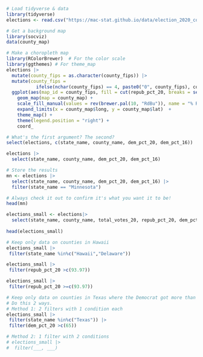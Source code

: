 ```r
# Load tidyverse & data
library(tidyverse)
elections <- read.csv("https://mac-stat.github.io/data/election_2020_county.csv")
```
```r
# Get a background map
library(socviz)
data(county_map)

# Make a choropleth map
library(RColorBrewer)  # For the color scale
library(ggthemes) # For theme_map
elections |> 
  mutate(county_fips = as.character(county_fips)) |> 
  mutate(county_fips = 
           ifelse(nchar(county_fips) == 4, paste0("0", county_fips), county_fips)) |> 
  ggplot(aes(map_id = county_fips, fill = cut(repub_pct_20, breaks = seq(0, 100, by = 10)))) +
    geom_map(map = county_map) +
    scale_fill_manual(values = rev(brewer.pal(10, "RdBu")), name = "% Republican") +
    expand_limits(x = county_map$long, y = county_map$lat)  + 
    theme_map() +
    theme(legend.position = "right") + 
    coord_
```

```r
# What's the first argument? The second?
select(elections, c(state_name, county_name, dem_pct_20, dem_pct_16))
```

```r
elections |> 
  select(state_name, county_name, dem_pct_20, dem_pct_16)
```

```r
# Store the results
mn <- elections |> 
  select(state_name, county_name, dem_pct_20, dem_pct_16) |> 
  filter(state_name == "Minnesota")

# Always check it out to confirm it's what you want it to be!
head(mn)
```

```r
elections_small <- elections|>
  select(state_name, county_name, total_votes_20, repub_pct_20, dem_pct_20, total_votes_16, dem_pct_16)
  
head(elections_small)
```

```r
# Keep only data on counties in Hawaii
elections_small |>
 filter(state_name %in%c("Hawaii","Delaware"))
```

```r
elections_small |>
 filter(repub_pct_20 >c(93.97))
```

```r
elections_small |>
 filter(repub_pct_20 >=c(93.97))
```

```r
# Keep only data on counties in Texas where the Democrat got more than 65% of the vote in 2020
# Do this 2 ways.
# Method 1: 2 filters with 1 condition each
elections_small |>
 filter(state_name %in%c("Texas")) |>
 filter(dem_pct_20 >c(65))

# Method 2: 1 filter with 2 conditions
# elections_small |>
#  filter(___, ___)
```
